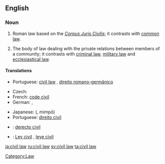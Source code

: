 {{wikipedia}}
==English==

===Noun===
{{en-noun|sg=[[civil]] [[law]]}}

# {{legal}} Roman law based on the ''[[Corpus Juris Civilis]]''; it contrasts with [[common law]].
# {{legal}} The body of law dealing with the private relations between members of a community; it contrasts with [[criminal law]], [[military law]] and [[ecclesiastical law]].

====Translations====
{{trans-top|legal system contrasting with common law}}
* Portuguese: [[civil law]] {{f}}, [[direito romano-germânico]] {{m}}
{{trans-bottom}}

{{trans-top|body of law dealing with private relations}}
* Czech: {{t-|cs|občanské právo|n}}
* French: [[code civil]] {{m}}
* German: {{t-|de|Zivilrecht|n}}, {{t+|de|Privatrecht|n}}
{{trans-mid}}
* Japanese: {{Jpan|[[民法]]}} ({{Jpan|[[みんぽう]]}}, mimpō)
* Portuguese: [[direito civil]] {{m}}
{{trans-bottom}}

{{checktrans-top}}
* {{ttbc|Interlingua}}: [[derecto civil]]
* {{ttbc|Spanish}}: [[Ley civil]] {{n}}, [[leye civil]] {{n}}
{{trans-bottom}}

[[Category:Law]]

[[ja:civil law]]
[[ru:civil law]]
[[sv:civil law]]
[[ta:civil law]]